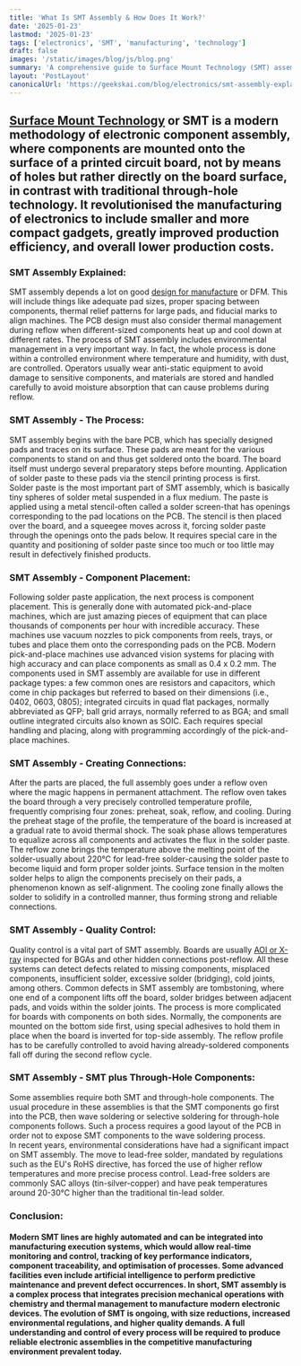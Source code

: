 ```yaml
---
title: 'What Is SMT Assembly & How Does It Work?'
date: '2025-01-23'
lastmod: '2025-01-23'
tags: ['electronics', 'SMT', 'manufacturing', 'technology']
draft: false
images: '/static/images/blog/js/blog.png'
summary: 'A comprehensive guide to Surface Mount Technology (SMT) assembly, covering the process, advantages, quality control, and the integration of SMT with through-hole components.'
layout: 'PostLayout'
canonicalUrl: 'https://geekskai.com/blog/electronics/smt-assembly-explained/'
---
```



## [Surface Mount Technology](https://lenalea.com/the-advantages-of-smt-assembly-in-electronics-manufacturing/) or SMT is a modern methodology of electronic component assembly, where components are mounted onto the surface of a printed circuit board, not by means of holes but rather directly on the board surface, in contrast with traditional through-hole technology. It revolutionised the manufacturing of electronics to include smaller and more compact gadgets, greatly improved production efficiency, and overall lower production costs.

### SMT Assembly Explained:

SMT assembly depends a lot on good [design for manufacture](https://www.ucl.ac.uk/bartlett/architecture/programmes/postgraduate/march-design-for-manufacture) or DFM. This will include things like adequate pad sizes, proper spacing between components, thermal relief patterns for large pads, and fiducial marks to align machines. The PCB design must also consider thermal management during reflow when different-sized components heat up and cool down at different rates. The process of SMT assembly includes environmental management in a very important way. In fact, the whole process is done within a controlled environment where temperature and humidity, with dust, are controlled. Operators usually wear anti-static equipment to avoid damage to sensitive components, and materials are stored and handled carefully to avoid moisture absorption that can cause problems during reflow.

### SMT Assembly \- The Process:

SMT assembly begins with the bare PCB, which has specially designed pads and traces on its surface. These pads are meant for the various components to stand on and thus get soldered onto the board. The board itself must undergo several preparatory steps before mounting. Application of solder paste to these pads via the stencil printing process is first.  
Solder paste is the most important part of SMT assembly, which is basically tiny spheres of solder metal suspended in a flux medium. The paste is applied using a metal stencil-often called a solder screen-that has openings corresponding to the pad locations on the PCB. The stencil is then placed over the board, and a squeegee moves across it, forcing solder paste through the openings onto the pads below. It requires special care in the quantity and positioning of solder paste since too much or too little may result in defectively finished products.

### SMT Assembly \- Component Placement:

Following solder paste application, the next process is component placement. This is generally done with automated pick-and-place machines, which are just amazing pieces of equipment that can place thousands of components per hour with incredible accuracy. These machines use vacuum nozzles to pick components from reels, trays, or tubes and place them onto the corresponding pads on the PCB. Modern pick-and-place machines use advanced vision systems for placing with high accuracy and can place components as small as 0.4 x 0.2 mm. The components used in SMT assembly are available for use in different package types: a few common ones are resistors and capacitors, which come in chip packages but referred to based on their dimensions (i.e., 0402, 0603, 0805); integrated circuits in quad flat packages, normally abbreviated as QFP; ball grid arrays, normally referred to as BGA; and small outline integrated circuits also known as SOIC. Each requires special handling and placing, along with programming accordingly of the pick-and-place machines.

### SMT Assembly \- Creating Connections:

After the parts are placed, the full assembly goes under a reflow oven where the magic happens in permanent attachment. The reflow oven takes the board through a very precisely controlled temperature profile, frequently comprising four zones: preheat, soak, reflow, and cooling. During the preheat stage of the profile, the temperature of the board is increased at a gradual rate to avoid thermal shock. The soak phase allows temperatures to equalize across all components and activates the flux in the solder paste. The reflow zone brings the temperature above the melting point of the solder-usually about 220°C for lead-free solder-causing the solder paste to become liquid and form proper solder joints. Surface tension in the molten solder helps to align the components precisely on their pads, a phenomenon known as self-alignment. The cooling zone finally allows the solder to solidify in a controlled manner, thus forming strong and reliable connections.

### SMT Assembly \- Quality Control:

Quality control is a vital part of SMT assembly. Boards are usually [AOI or X-ray](https://www.linkedin.com/pulse/comparison-working-principles-aoi-x-ray-davina-zhang-rdivc) inspected for BGAs and other hidden connections post-reflow. All these systems can detect defects related to missing components, misplaced components, insufficient solder, excessive solder (bridging), cold joints, among others. Common defects in SMT assembly are tombstoning, where one end of a component lifts off the board, solder bridges between adjacent pads, and voids within the solder joints. The process is more complicated for boards with components on both sides. Normally, the components are mounted on the bottom side first, using special adhesives to hold them in place when the board is inverted for top-side assembly. The reflow profile has to be carefully controlled to avoid having already-soldered components fall off during the second reflow cycle.

### SMT Assembly \- SMT plus Through-Hole Components:

Some assemblies require both SMT and through-hole components. The usual procedure in these assemblies is that the SMT components go first into the PCB, then wave soldering or selective soldering for through-hole components follows. Such a process requires a good layout of the PCB in order not to expose SMT components to the wave soldering process.  
In recent years, environmental considerations have had a significant impact on SMT assembly. The move to lead-free solder, mandated by regulations such as the EU's RoHS directive, has forced the use of higher reflow temperatures and more precise process control. Lead-free solders are commonly SAC alloys (tin-silver-copper) and have peak temperatures around 20-30°C higher than the traditional tin-lead solder.

### Conclusion:

#### Modern SMT lines are highly automated and can be integrated into manufacturing execution systems, which would allow real-time monitoring and control, tracking of key performance indicators, component traceability, and optimisation of processes. Some advanced facilities even include artificial intelligence to perform predictive maintenance and prevent defect occurrences. In short, SMT assembly is a complex process that integrates precision mechanical operations with chemistry and thermal management to manufacture modern electronic devices. The evolution of SMT is ongoing, with size reductions, increased environmental regulations, and higher quality demands. A full understanding and control of every process will be required to produce reliable electronic assemblies in the competitive manufacturing environment prevalent today.






















